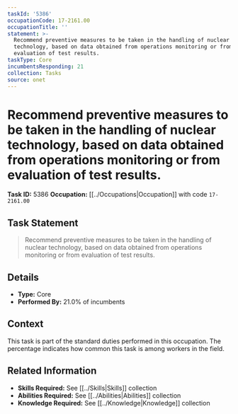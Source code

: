 ```yaml
---
taskId: '5386'
occupationCode: 17-2161.00
occupationTitle: ''
statement: >-
  Recommend preventive measures to be taken in the handling of nuclear
  technology, based on data obtained from operations monitoring or from
  evaluation of test results.
taskType: Core
incumbentsResponding: 21
collection: Tasks
source: onet
---
```

# Recommend preventive measures to be taken in the handling of nuclear technology, based on data obtained from operations monitoring or from evaluation of test results.

**Task ID:** 5386
**Occupation:** [[../Occupations|Occupation]] with code `17-2161.00`

## Task Statement

> Recommend preventive measures to be taken in the handling of nuclear technology, based on data obtained from operations monitoring or from evaluation of test results.

## Details

- **Type:** Core
- **Performed By:** 21.0% of incumbents

## Context

This task is part of the standard duties performed in this occupation. The percentage indicates how common this task is among workers in the field.

## Related Information

- **Skills Required:** See [[../Skills|Skills]] collection
- **Abilities Required:** See [[../Abilities|Abilities]] collection
- **Knowledge Required:** See [[../Knowledge|Knowledge]] collection
